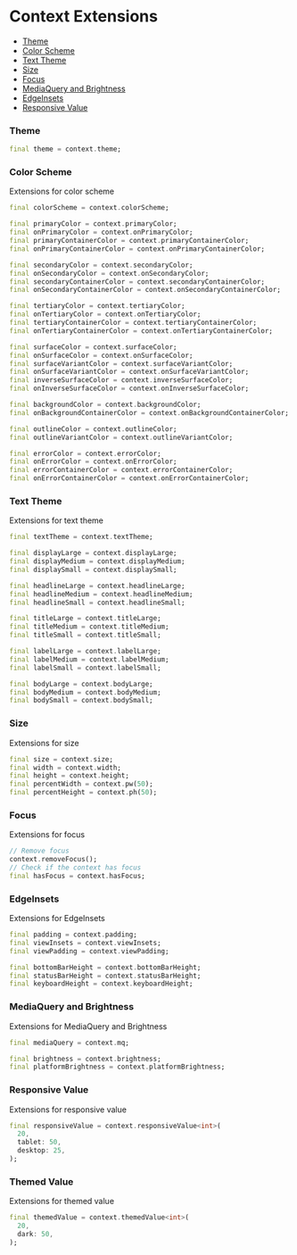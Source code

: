 # Context Extensions

- [Theme](/extensions/context#theme)
- [Color Scheme](/extensions/context#colorScheme)
- [Text Theme](/extensions/context#textTheme)
- [Size](/extensions/context#size)
- [Focus](/extensions/context#focus)
- [MediaQuery and Brightness](/extensions/context#mediaQuery-and-brightness)
- [EdgeInsets](/extensions/context#edgeInsets)
- [Responsive Value](/extensions/context#responsive-value)


### Theme
```dart title="Theme"
final theme = context.theme;
```

### Color Scheme
Extensions for color scheme

```dart title="Color Scheme"
final colorScheme = context.colorScheme;
```

```dart title="Primary Colors"
final primaryColor = context.primaryColor;
final onPrimaryColor = context.onPrimaryColor;
final primaryContainerColor = context.primaryContainerColor;
final onPrimaryContainerColor = context.onPrimaryContainerColor;
```

```dart title="Secondary Colors"
final secondaryColor = context.secondaryColor;
final onSecondaryColor = context.onSecondaryColor;
final secondaryContainerColor = context.secondaryContainerColor;
final onSecondaryContainerColor = context.onSecondaryContainerColor;
```

```dart title="Tertiary Colors"
final tertiaryColor = context.tertiaryColor;
final onTertiaryColor = context.onTertiaryColor;
final tertiaryContainerColor = context.tertiaryContainerColor;
final onTertiaryContainerColor = context.onTertiaryContainerColor;
```

```dart title="Surface Colors"
final surfaceColor = context.surfaceColor;
final onSurfaceColor = context.onSurfaceColor;
final surfaceVariantColor = context.surfaceVariantColor;
final onSurfaceVariantColor = context.onSurfaceVariantColor;
final inverseSurfaceColor = context.inverseSurfaceColor;
final onInverseSurfaceColor = context.onInverseSurfaceColor;
```

```dart title="Background Colors"
final backgroundColor = context.backgroundColor;
final onBackgroundContainerColor = context.onBackgroundContainerColor;
```

```dart title="Outline Colors"
final outlineColor = context.outlineColor;
final outlineVariantColor = context.outlineVariantColor;
```

```dart title="Error Colors"
final errorColor = context.errorColor;
final onErrorColor = context.onErrorColor;
final errorContainerColor = context.errorContainerColor;
final onErrorContainerColor = context.onErrorContainerColor;
```

### Text Theme
Extensions for text theme

```dart title="Text Theme"
final textTheme = context.textTheme;
```

```dart title="Display Text Theme"
final displayLarge = context.displayLarge;
final displayMedium = context.displayMedium;
final displaySmall = context.displaySmall;
```

```dart title="Headline Text Theme"
final headlineLarge = context.headlineLarge;
final headlineMedium = context.headlineMedium;
final headlineSmall = context.headlineSmall;
```

```dart title="Title Text Theme"
final titleLarge = context.titleLarge;
final titleMedium = context.titleMedium;
final titleSmall = context.titleSmall;
```

```dart title="Label Text Theme"
final labelLarge = context.labelLarge;
final labelMedium = context.labelMedium;
final labelSmall = context.labelSmall;
```

```dart title="Body Text Theme"
final bodyLarge = context.bodyLarge;
final bodyMedium = context.bodyMedium;
final bodySmall = context.bodySmall;
```

### Size
Extensions for size

```dart title="Size"
final size = context.size;
final width = context.width;
final height = context.height;
final percentWidth = context.pw(50);
final percentHeight = context.ph(50);
```

### Focus
Extensions for focus

```dart title="Focus"
// Remove focus
context.removeFocus();
// Check if the context has focus
final hasFocus = context.hasFocus;
```
### EdgeInsets
Extensions for EdgeInsets

```dart title="EdgeInsets"
final padding = context.padding;
final viewInsets = context.viewInsets;
final viewPadding = context.viewPadding;

final bottomBarHeight = context.bottomBarHeight;
final statusBarHeight = context.statusBarHeight;
final keyboardHeight = context.keyboardHeight;
```

### MediaQuery and Brightness
Extensions for MediaQuery and Brightness

```dart title="MediaQuery"
final mediaQuery = context.mq;
```

```dart title="Brightness"
final brightness = context.brightness;
final platformBrightness = context.platformBrightness;
```

### Responsive Value
Extensions for responsive value

```dart title="Responsive Value"
final responsiveValue = context.responsiveValue<int>(
  20,
  tablet: 50,
  desktop: 25,
);
```

### Themed Value
Extensions for themed value

```dart title="Themed Value"
final themedValue = context.themedValue<int>(
  20,
  dark: 50,
);
```